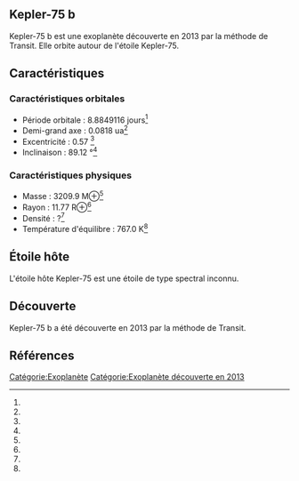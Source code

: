 == Kepler-75 b ==

{{Infobox Exoplanète
| nom = Kepler-75 b
| image = 
| légende = 
| étoile = Kepler-75
| constellation = 
| ascension_droite = 
| déclinaison = 
| distance = ?
| type_spectral = ?
| masse = 3209.9 M⊕<ref></ref>
| rayon = 11.77 R⊕<ref></ref>
| densité = ?<ref></ref>
| gravité = ?<ref></ref>
| température = 767.0 K<ref></ref>
| période = 8.8849116 j<ref></ref>
| demi_grand_axe = 0.0818 ua<ref></ref>
| excentricité = 0.57 <ref></ref>
| inclinaison = 89.12 °<ref></ref>
| méthode_découverte = Transit
| date_découverte = 2013
| statut = Confirmée
}}

Kepler-75 b est une exoplanète découverte en 2013 par la méthode de Transit. Elle orbite autour de l'étoile Kepler-75.

== Caractéristiques ==

=== Caractéristiques orbitales ===
* Période orbitale : 8.8849116 jours<ref></ref>
* Demi-grand axe : 0.0818 ua<ref></ref>
* Excentricité : 0.57 <ref></ref>
* Inclinaison : 89.12 °<ref></ref>

=== Caractéristiques physiques ===
* Masse : 3209.9 M⊕<ref></ref>
* Rayon : 11.77 R⊕<ref></ref>
* Densité : ?<ref></ref>
* Température d'équilibre : 767.0 K<ref></ref>

== Étoile hôte ==

{{Infobox Étoile
| nom = Kepler-75
| image = 
| légende = 
| constellation = 
| ascension_droite = 
| déclinaison = 
| distance = ?
| type_spectral = ?
| magnitude_absolue = 
| magnitude_apparente = 
| masse = ?<ref></ref>
| rayon = ?<ref></ref>
| température = ?<ref></ref>
| métallicité = ?<ref></ref>
| âge = ?<ref></ref>
}}

L'étoile hôte Kepler-75 est une étoile de type spectral inconnu.

== Découverte ==

Kepler-75 b a été découverte en 2013 par la méthode de Transit.

== Références ==
<references />

[[Catégorie:Exoplanète]]
[[Catégorie:Exoplanète découverte en 2013]]
